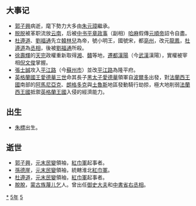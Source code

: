 {{yearTOC|1355|元'''[[至正|至正]]十五年'''；徐壽輝'''[[治平_(徐壽輝)|治平]]五年'''；張士誠'''[[天佑|天佑]]二年'''；韓林兒'''[[龍鳳_(韓林兒)|龍鳳]]元年'''；越南'''[[紹豐|紹豐]]十五年'''；日本南朝'''[[正平_(後村上天皇)|正平]]十年'''，北朝'''[[文和|文和]]四年'''}}

== 大事记 ==
*[[郭子興|郭子興]]病逝，麾下勢力大多由[[朱元璋|朱元璋]]繼承。
*[[脱脱|脱脱]]被革职流放[[云南|云南]]，后被[[中书|中书]][[平章政事|平章政事]]（副相）[[哈麻|哈麻]]假傳[[元順帝|元順帝]]詔令自盡。
*[[杜遵道|杜遵道]]、[[劉福通|劉福通]]先立[[韓林兒|韓林兒]]為帝，號小明王，國號宋，都[[亳州市|亳州]]，改元[[龍鳳_(韓林兒)|龍鳳]]，[[杜遵道|杜遵道]]為[[丞相|丞相]]，後被[[劉福通|劉福通]]所殺。
*[[徐壽輝|徐壽輝]]的[[天完|天完]]政權重新取得[[湘|湘]]、[[贛|贛]]等地，[[遷都|遷都]][[漢陽|漢陽]]（今[[武漢|武漢]]漢陽），實權被宰相[[倪文俊|倪文俊]]掌握。
*[[張士誠|張士誠]]攻入[[平江路_(元朝)|平江路]]（今[[蘇州市|蘇州市]]）並改[[平江路_(元朝)|平江路]]為隆平府。
*[[英格蘭國王|英格蘭國王]][[愛德華三世_(英格蘭)|愛德華三世]]命其長子[[黑太子愛德華|黑太子愛德華]]領軍自[[波爾多|波爾多]]出發，對[[法蘭西王國|法蘭西王國]]南部的[[阿馬尼亞克|阿馬尼亞克]]、[[朗格多克|朗格多克]]與[[土魯斯|土魯斯]]地區發動騎行劫掠，極大地削弱[[法蘭西王國|法蘭西王國]]抵禦[[英格蘭王國|英格蘭王國]]入侵的經濟能力。

== 出生 ==
*[[朱標|朱標]]出生。

== 逝世 ==
{{Wikisource year mention}}
*[[郭子興|郭子興]]，[[元末民變|元末民變]]領袖，[[紅巾軍|紅巾軍]]起事者。
*[[孫德崖|孫德崖]]，[[元末民變|元末民變]]領袖，統轄淮北[[紅巾軍|紅巾軍]]。
*[[杜遵道|杜遵道]]，[[元末民變|元末民變]]領袖，[[紅巾軍|紅巾軍]]起事者。
*[[脫脫|脫脫]]，[[蒙古族|蒙古族]][[蔑儿乞|蔑儿乞]]人。曾出任[[御史大夫|御史大夫]]和[[中书省_(元朝)|中書省]][[右丞相|右丞相]]。


[[Category:1355年|*]]
[[Category:1350年代|5年]]
[[Category:14世纪各年|5]]
